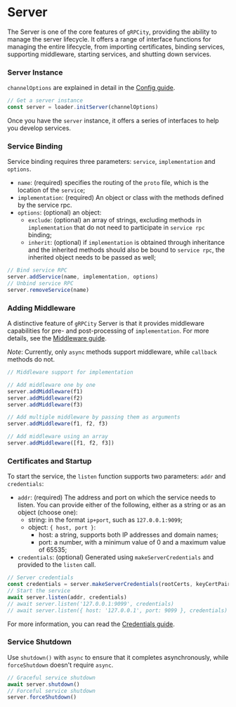 # Server

The Server is one of the core features of `gRPCity`, providing the ability to manage the server lifecycle.
It offers a range of interface functions for managing the entire lifecycle, from importing certificates, binding services, supporting middleware, starting services, and shutting down services.

### Server Instance

`channelOptions` are explained in detail in the [Config guide](/en/guide/config).

```javascript
// Get a server instance
const server = loader.initServer(channelOptions)
```

Once you have the `server` instance, it offers a series of interfaces to help you develop services.

### Service Binding

Service binding requires three parameters: `service`, `implementation` and `options`.

- `name`: (required) specifies the routing of the `proto` file, which is the location of the `service`;
- `implementation`: (required) An object or class with the methods defined by the service rpc.
- `options`: (optional) an object:
    - `exclude`: (optional) an array of strings, excluding methods in `implementation` that do not need to participate in `service rpc` binding;
    - `inherit`: (optional) if `implementation` is obtained through inheritance and the inherited methods should also be bound to `service rpc`, the inherited object needs to be passed as well;

```javascript
// Bind service RPC
server.addService(name, implementation, options)
// Unbind service RPC
server.removeService(name)
```

### Adding Middleware

A distinctive feature of `gRPCity` Server is that it provides middleware capabilities for pre- and post-processing of `implementation`. For more details, see the [Middleware guide](/en/guide/middleware).

*Note*: Currently, only `async` methods support middleware, while `callback` methods do not.

```js
// Middleware support for implementation

// Add middleware one by one
server.addMiddleware(f1)
server.addMiddleware(f2)
server.addMiddleware(f3)

// Add multiple middleware by passing them as arguments
server.addMiddleware(f1, f2, f3)

// Add middleware using an array
server.addMiddleware([f1, f2, f3])
```

### Certificates and Startup

To start the service, the `listen` function supports two parameters: `addr` and `credentials`:

- `addr`: (required) The address and port on which the service needs to listen. You can provide either of the following, either as a string or as an object (choose one):
    - string: in the format `ip+port`, such as `127.0.0.1:9099`;
    - object: `{ host, port }`:
        - host: a string, supports both IP addresses and domain names;
        - port: a number, with a minimum value of 0 and a maximum value of 65535;
- `credentials`: (optional) Generated using `makeServerCredentials` and provided to the `listen` call.

```javascript
// Server credentials
const credentials = server.makeServerCredentials(rootCerts, keyCertPairs, checkClientCertificate)
// Start the service
await server.listen(addr, credentials)
// await server.listen('127.0.0.1:9099', credentials)
// await server.listen({ host: '127.0.0.1', port: 9099 }, credentials)
```

For more information, you can read the [Credentials guide](/en/guide/credentials).

### Service Shutdown

Use `shutdown()` with `async` to ensure that it completes asynchronously, while `forceShutdown` doesn't require `async`.

```javascript
// Graceful service shutdown
await server.shutdown()
// Forceful service shutdown
server.forceShutdown()
```
